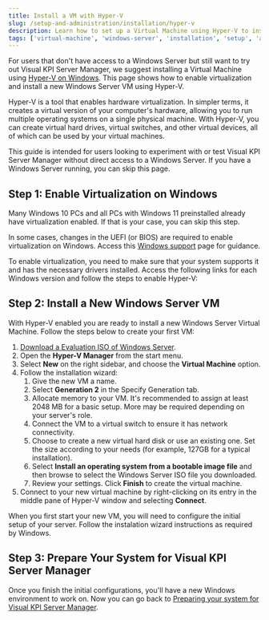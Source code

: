```yaml
---
title: Install a VM with Hyper-V
slug: /setup-and-administration/installation/hyper-v
description: Learn how to set up a Virtual Machine using Hyper-V to install and test Visual KPI Server Manager, including enabling virtualization and creating a new Windows Server VM.
tags: ['virtual-machine', 'windows-server', 'installation', 'setup', 'administrator']
---
```


<head>
  <title>Install a VM with Hyper-V</title>
  <meta name="keywords" content="hyper-v, virtual machine, vm, windows server, installation, virtualization, setup, visual kpi, hyper-v windows, windows server virtual machine"/>
</head>

For users that don't have access to a Windows Server but still want to try out Visual KPI Server Manager, we suggest installing a Virtual Machine using [Hyper-V on Windows](https://learn.microsoft.com/en-us/virtualization/hyper-v-on-windows/about/). This page shows how to enable virtualization and install a new Windows Server VM using Hyper-V.

Hyper-V is a tool that enables hardware virtualization. In simpler terms, it creates a virtual version of your computer's hardware, allowing you to run multiple operating systems on a single physical machine. With Hyper-V, you can create virtual hard drives, virtual switches, and other virtual devices, all of which can be used by your virtual machines.

<Callout type="warning" title="Should you follow this guide?">
This guide is intended for users looking to experiment with or test Visual KPI Server Manager without direct access to a Windows Server. If you have a Windows Server running, you can skip this page.
</Callout>

## Step 1: Enable Virtualization on Windows

<Callout type="info" title="BIOS Configuration">
Many Windows 10 PCs and all PCs with Windows 11 preinstalled already have virtualization enabled. If that is your case, you can skip this step.

In some cases, changes in the UEFI (or BIOS) are required to enable virtualization on Windows. Access this [Windows support](https://support.microsoft.com/en-us/windows/enable-virtualization-on-windows-11-pcs-c5578302-6e43-4b4b-a449-8ced115f58e1) page for guidance.
</Callout>

To enable virtualization, you need to make sure that your system supports it and has the necessary drivers installed. Access the following links for each Windows version and follow the steps to enable Hyper-V:

<CardList cols={2}>
  <Card 
    title="Windows 10"
    link="https://learn.microsoft.com/en-us/virtualization/hyper-v-on-windows/quick-start/enable-hyper-v"
  />
  <Card 
    title="Windows 11" 
    link="https://techcommunity.microsoft.com/t5/educator-developer-blog/step-by-step-enabling-hyper-v-for-use-on-windows-11/ba-p/3745905"
  />
</CardList>

## Step 2: Install a New Windows Server VM

With Hyper-V enabled you are ready to install a new Windows Server Virtual Machine. Follow the steps below to  create your first VM:

1. [Download a Evaluation ISO of Windows Server](https://www.microsoft.com/en-us/evalcenter/evaluate-windows-server-2022).
2. Open  the **Hyper-V Manager** from the start menu.
3. Select **New** on the right sidebar, and choose the **Virtual Machine** option.
4. Follow the installation wizard:
    1. Give the new VM a name.
    2. Select **Generation 2** in the Specify Generation tab.
    3. Allocate memory to your VM. It's recommended to assign at least 2048 MB for a basic setup. More may be required depending on your server's role.
    4. Connect the VM to a virtual switch to ensure it has network connectivity.
    5. Choose to create a new virtual hard disk or use an existing one. Set the size according to your needs (for example, 127GB for a typical installation).
    6. Select **Install an operating system from a bootable image file** and then browse to select the Windows Server ISO file you downloaded.
    7. Review your settings. Click **Finish** to create the virtual machine.
5. Connect to your new virtual machine by right-clicking on its entry in the middle pane of Hyper-V window and selecting **Connect**.

When you first start your new VM, you will need to configure the initial  setup of your server. Follow the instalation wizard instructions as required by Windows.

## Step 3: Prepare Your System for Visual KPI Server Manager

Once you finish the initial configurations, you'll have a new Windows environment to work on. Now you can go back to [Preparing your system for Visual KPI Server Manager](/setup-and-administration/installation/prepare-your-system).